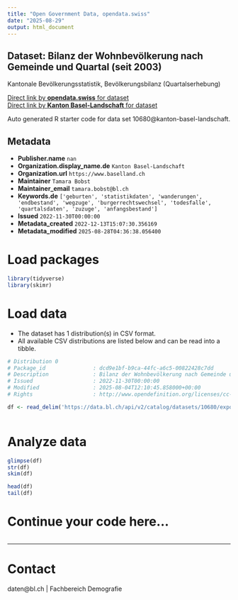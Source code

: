 ```yaml
---
title: "Open Government Data, opendata.swiss"
date: "2025-08-29"
output: html_document
---
```


## Dataset: Bilanz der Wohnbevölkerung nach Gemeinde und Quartal (seit 2003)

Kantonale Bevölkerungsstatistik, Bevölkerungsbilanz (Quartalserhebung)

[Direct link by **opendata.swiss** for dataset](https://opendata.swiss/de/dataset/bevolkerungsbilanz-nach-gemeinde-und-quartal-ab-2003)<br>
[Direct link by **Kanton Basel-Landschaft** for dataset](https://data.bl.ch/explore/dataset/10680/)

Auto generated R starter code for data set 10680@kanton-basel-landschaft.

## Metadata

- **Publisher.name** `nan`
- **Organization.display_name.de** `Kanton Basel-Landschaft`
- **Organization.url** `https://www.baselland.ch`
- **Maintainer** `Tamara Bobst`
- **Maintainer_email** `tamara.bobst@bl.ch`
- **Keywords.de** `['geburten', 'statistikdaten', 'wanderungen', 'endbestand', 'wegzuge', 'burgerrechtswechsel', 'todesfalle', 'quartalsdaten', 'zuzuge', 'anfangsbestand']`
- **Issued** `2022-11-30T00:00:00`
- **Metadata_created** `2022-12-13T15:07:30.356169`
- **Metadata_modified** `2025-08-28T04:36:38.056400`


# Load packages

```r

library(tidyverse)
library(skimr)

```

# Load data

-   The dataset has 1 distribution(s) in CSV format.
-   All available CSV distributions are listed below and can be read into a tibble.

```r

# Distribution 0
# Package_id               : dcd9e1bf-b9ca-44fc-a6c5-00822428c7dd
# Description              : Bilanz der Wohnbevölkerung nach Gemeinde und Quartal (seit 2003) (csv)
# Issued                   : 2022-11-30T00:00:00
# Modified                 : 2025-08-04T12:10:45.858000+00:00
# Rights                   : http://www.opendefinition.org/licenses/cc-by/

df <- read_delim('https://data.bl.ch/api/v2/catalog/datasets/10680/exports/csv?use_labels=true')



```

# Analyze data

```r

glimpse(df)
str(df)
skim(df)

head(df)
tail(df)

```

# Continue your code here...

```r

```

------------------------------------------------------------------------

# Contact

daten@bl.ch | Fachbereich Demografie
